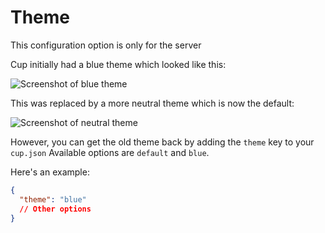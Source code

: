 

# Theme

<Callout emoji="⚠️">This configuration option is only for the server</Callout>

Cup initially had a blue theme which looked like this:

<Image alt="Screenshot of blue theme" src={blue} />

This was replaced by a more neutral theme which is now the default:

<Image alt="Screenshot of neutral theme" src={neutral} />

However, you can get the old theme back by adding the `theme` key to your `cup.json`
Available options are `default` and `blue`.

Here's an example:

```json
{
  "theme": "blue"
  // Other options
}
```
